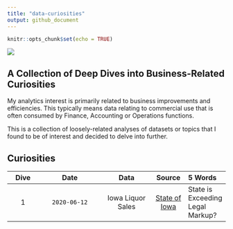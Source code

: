 ```yaml
---
title: "data-curiosities"
output: github_document
---
```


```r
knitr::opts_chunk$set(echo = TRUE)
```

![](items/oldcuriosityshop.jpg)

## A Collection of Deep Dives into Business-Related Curiosities

My analytics interest is primarily related to business improvements and efficiencies. This typically means data relating to commercial use that is often consumed by Finance, Accounting or Operations functions. 

This is a collection of loosely-related analyses of datasets or topics that I found to be of interest and decided to delve into further. 

## Curiosities
| Dive  | Date         | Data               | Source | 5 Words |
| :---: | :--------:   | :------:           | :---:  | :---    |
| 1     | `2020-06-12` | Iowa Liquor Sales  | [State of Iowa](https://data.iowa.gov/Sales-Distribution/Iowa-Liquor-Sales/m3tr-qhgy)| State is Exceeding Legal Markup?